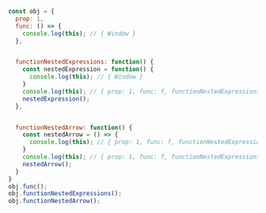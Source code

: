 ```js
const obj = {
  prop: 1,
  func: () => {
    console.log(this); // { Window }
  },


  functionNestedExpressions: function() {
    const nestedExpression = function() {
      console.log(this); // { Window }
    }
    console.log(this); // { prop: 1, func: f, functionNestedExpressions: f, functionNestedArrow: f }
    nestedExpression();
  },


  functionNestedArrow: function() {
    const nestedArrow = () => {
      console.log(this); // { prop: 1, func: f, functionNestedExpressions: f, functionNestedArrow: f }
    }
    console.log(this); // { prop: 1, func: f, functionNestedExpressions: f, functionNestedArrow: f }
    nestedArrow();
  }
}
obj.func();
obj.functionNestedExpressions();
obj.functionNestedArrow();
```
